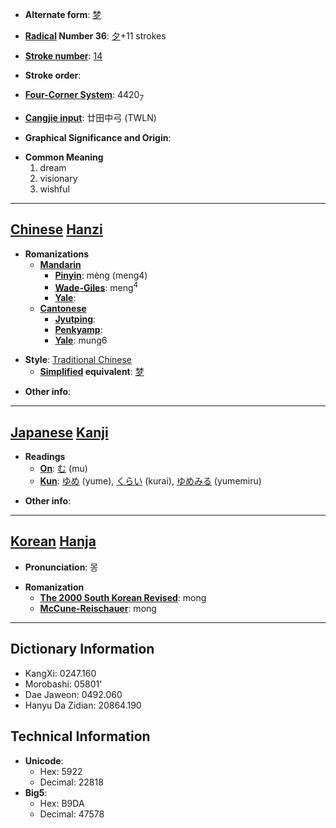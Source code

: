 * '''Alternate form''': [[梦]]

* '''[[Wiktionary:Chinese radical index| Radical]] Number 36''': [[Wiktionary:Chinese radical index 夕|夕]]+11 strokes

* '''[[Wiktionary:Chinese total strokes index|Stroke number]]''': [[Wiktionary:Chinese total strokes index 14|14]]

* '''Stroke order''': 

* '''[[Wiktionary:Chinese four corner index|Four-Corner System]]''': 4420<sub>7</sub>

* '''[[Wiktionary:Chinese Cangjie index|Cangjie input]]''': 廿田中弓 (TWLN)

* '''Graphical Significance and Origin''': 

* '''Common Meaning'''
*#dream
*# visionary
*# wishful


----

== [[Chinese]] [[Hanzi]] ==

* '''Romanizations'''
** '''[[Mandarin]]'''
*** '''[[Pinyin]]''': mèng (meng4)
*** '''[[Wade-Giles]]''': meng<sup>4</sup>
*** '''[[Yale]]''': 
** '''[[Cantonese]]'''
*** '''[[Jyutping]]''':
*** '''[[Penkyamp]]''': 
*** '''[[Yale]]''': mung6

* '''Style''': [[Traditional Chinese]] 
** '''[[Simplified Chinese|Simplified]] equivalent''': [[梦]]

* '''Other info''': 

----

== [[Japanese]] [[Kanji]] ==

* '''Readings'''
** '''[[On]]''': [[む]] (mu)
** '''[[Kun]]''': [[ゆめ]] (yume), [[くらい]] (kurai), [[ゆめみる]] (yumemiru)

* '''Other info''':  

----

== [[Korean]] [[Hanja]] ==

* '''Pronunciation''': 몽

* '''Romanization'''
** '''[[The 2000 South Korean Revised Romanization|The 2000 South Korean Revised]]''': mong
** '''[[McCune-Reischauer]]''': mong

----

== Dictionary Information ==

* KangXi: 0247.160
* Morobashi: 05801'
* Dae Jaweon: 0492.060
* Hanyu Da Zidian: 20864.190

== Technical Information ==

* '''Unicode''':
** Hex: 5922
** Decimal: 22818
* '''Big5''':
** Hex: B9DA
** Decimal: 47578